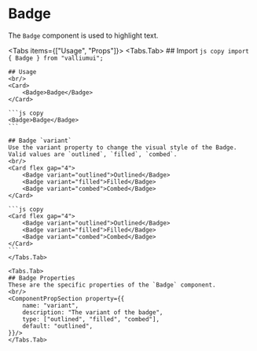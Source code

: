 # Badge

The `Badge` component is used to highlight text.

<Tabs items={["Usage", "Props"]}>
    <Tabs.Tab>
    ## Import
    ```js copy
    import { Badge } from "valliumui";
    ```

    ## Usage
    <br/>
    <Card>
        <Badge>Badge</Badge>
    </Card>

    ```js copy
    <Badge>Badge</Badge>
    ```

    ## Badge `variant`
    Use the variant property to change the visual style of the Badge. Valid values are `outlined`, `filled`, `combed`.
    <br/>
    <Card flex gap="4">
        <Badge variant="outlined">Outlined</Badge>
        <Badge variant="filled">Filled</Badge>
        <Badge variant="combed">Combed</Badge>
    </Card>

    ```js copy
    <Card flex gap="4">
        <Badge variant="outlined">Outlined</Badge>
        <Badge variant="filled">Filled</Badge>
        <Badge variant="combed">Combed</Badge>
    </Card>
    ```
    </Tabs.Tab>

    <Tabs.Tab>
    ## Badge Properties
    These are the specific properties of the `Badge` component.
    <br/>
    <ComponentPropSection property={{
        name: "variant",
        description: "The variant of the badge",
        type: ["outlined", "filled", "combed"],
        default: "outlined",
    }}/>
    </Tabs.Tab>
</Tabs>
